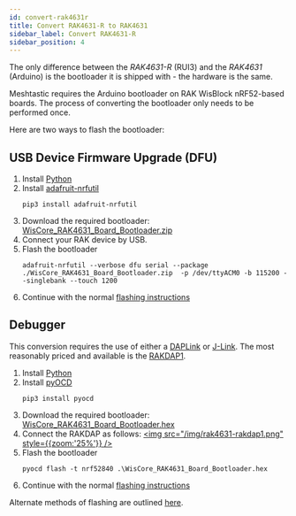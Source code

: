 ```yaml
---
id: convert-rak4631r
title: Convert RAK4631-R to RAK4631
sidebar_label: Convert RAK4631-R
sidebar_position: 4
---
```


The only difference between the _RAK4631-R_ (RUI3) and the _RAK4631_ (Arduino) is the bootloader it is shipped with - the hardware is the same.

Meshtastic requires the Arduino bootloader on RAK WisBlock nRF52-based boards. The process of converting the bootloader only needs to be performed once.

Here are two ways to flash the bootloader:

## USB Device Firmware Upgrade (DFU)

1. Install [Python](https://www.python.org/downloads/)
2. Install [adafruit-nrfutil](https://github.com/adafruit/Adafruit_nRF52_nrfutil)
   ```shell
   pip3 install adafruit-nrfutil
   ```
3. Download the required bootloader: [WisCore_RAK4631_Board_Bootloader.zip](https://github.com/RAKWireless/WisBlock/releases/download/0.4.2/WisCore_RAK4631_Board_Bootloader.zip)
4. Connect your RAK device by USB.
5. Flash the bootloader
   ```shell
   adafruit-nrfutil --verbose dfu serial --package ./WisCore_RAK4631_Board_Bootloader.zip  -p /dev/ttyACM0 -b 115200 --singlebank --touch 1200
   ```
6. Continue with the normal [flashing instructions](/docs/getting-started/flashing-firmware/nrf52/drag-n-drop)

## Debugger

This conversion requires the use of either a [DAPLink](https://daplink.io/) or [J-Link](https://www.segger.com/products/debug-probes/j-link/). The most reasonably priced and available is the [RAKDAP1](https://store.rakwireless.com/products/daplink-tool).

1. Install [Python](https://www.python.org/downloads/)
2. Install [pyOCD](https://pyocd.io/)
   ```shell
   pip3 install pyocd
   ```
3. Download the required bootloader: [WisCore_RAK4631_Board_Bootloader.hex](https://github.com/RAKWireless/WisBlock/releases/download/0.4.2/WisCore_RAK4631_Board_Bootloader.hex)
4. Connect the RAKDAP as follows:
   [<img src="/img/rak4631-rakdap1.png" style={{zoom:'25%'}} />](/img/rak4631-rakdap1.png)
5. Flash the bootloader
   ```shell
   pyocd flash -t nrf52840 .\WisCore_RAK4631_Board_Bootloader.hex
   ```
6. Continue with the normal [flashing instructions](/docs/getting-started/flashing-firmware/nrf52/drag-n-drop)

Alternate methods of flashing are outlined [here](https://github.com/RAKWireless/WisBlock/tree/master/bootloader/RAK4630).
